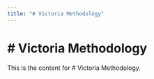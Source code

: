 ```yaml
---
title: "# Victoria Methodology"
---
```


# # Victoria Methodology

This is the content for # Victoria Methodology.